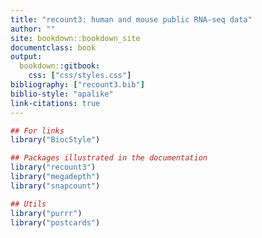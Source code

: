 ```yaml
---
title: "recount3: human and mouse public RNA-seq data"
author: ""
site: bookdown::bookdown_site
documentclass: book
output:
  bookdown::gitbook:
    css: ["css/styles.css"]
bibliography: ["recount3.bib"]
biblio-style: "apalike"
link-citations: true
---
```



```r
## For links
library("BiocStyle")

## Packages illustrated in the documentation
library("recount3")
library("megadepth")
library("snapcount")

## Utils
library("purrr")
library("postcards")
```

